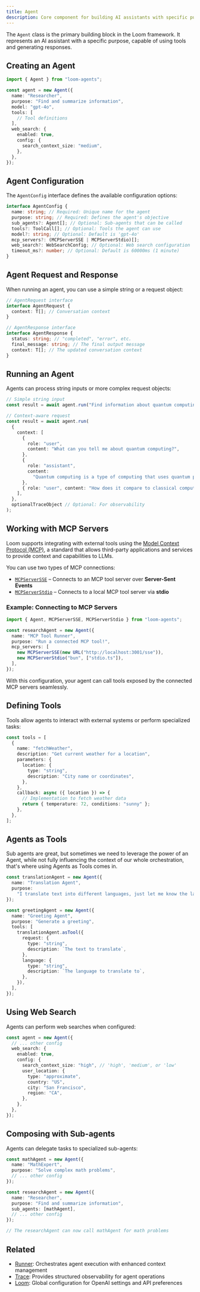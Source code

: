 ```yaml
---
title: Agent
description: Core component for building AI assistants with specific purposes and capabilities
---
```


The `Agent` class is the primary building block in the Loom framework. It represents an AI assistant with a specific purpose, capable of using tools and generating responses.

## Creating an Agent

```typescript
import { Agent } from "loom-agents";

const agent = new Agent({
  name: "Researcher",
  purpose: "Find and summarize information",
  model: "gpt-4o",
  tools: [
    // Tool definitions
  ],
  web_search: {
    enabled: true,
    config: {
      search_context_size: "medium",
    },
  },
});
```

## Agent Configuration

The `AgentConfig` interface defines the available configuration options:

```typescript
interface AgentConfig {
  name: string; // Required: Unique name for the agent
  purpose: string; // Required: Defines the agent's objective
  sub_agents?: Agent[]; // Optional: Sub-agents that can be called
  tools?: ToolCall[]; // Optional: Tools the agent can use
  model?: string; // Optional: Default is 'gpt-4o'
  mcp_servers?: (MCPServerSSE | MCPServerStdio)[];
  web_search?: WebSearchConfig; // Optional: Web search configuration
  timeout_ms?: number; // Optional: Default is 60000ms (1 minute)
}
```

## Agent Request and Response

When running an agent, you can use a simple string or a request object:

```typescript
// AgentRequest interface
interface AgentRequest {
  context: T[]; // Conversation context
}

// AgentResponse interface
interface AgentResponse {
  status: string; // "completed", "error", etc.
  final_message: string; // The final output message
  context: T[]; // The updated conversation context
}
```

## Running an Agent

Agents can process string inputs or more complex request objects:

```typescript
// Simple string input
const result = await agent.run("Find information about quantum computing");

// Context-aware request
const result = await agent.run(
  {
    context: [
      {
        role: "user",
        content: "What can you tell me about quantum computing?",
      },
      {
        role: "assistant",
        content:
          "Quantum computing is a type of computing that uses quantum phenomena...",
      },
      { role: "user", content: "How does it compare to classical computing?" },
    ],
  },
  optionalTraceObject // Optional: For observability
);
```

## Working with MCP Servers

Loom supports integrating with external tools using the [Model Context Protocol (MCP)](https://modelcontextprotocol.io/introduction), a standard that allows third-party applications and services to provide context and capabilities to LLMs.

You can use two types of MCP connections:

- [`MCPServerSSE`](../reference/mcp) – Connects to an MCP tool server over **Server-Sent Events**
- [`MCPServerStdio`](../reference/mcp) – Connects to a local MCP tool server via **stdio**

### Example: Connecting to MCP Servers

```ts
import { Agent, MCPServerSSE, MCPServerStdio } from "loom-agents";

const researchAgent = new Agent({
  name: "MCP Tool Runner",
  purpose: "Run a connected MCP tool!",
  mcp_servers: [
    new MCPServerSSE(new URL("http://localhost:3001/sse")),
    new MCPServerStdio("bun", ["stdio.ts"]),
  ],
});
```

With this configuration, your agent can call tools exposed by the connected MCP servers seamlessly.

## Defining Tools

Tools allow agents to interact with external systems or perform specialized tasks:

```typescript
const tools = [
  {
    name: "fetchWeather",
    description: "Get current weather for a location",
    parameters: {
      location: {
        type: "string",
        description: "City name or coordinates",
      },
    },
    callback: async ({ location }) => {
      // Implementation to fetch weather data
      return { temperature: 72, conditions: "sunny" };
    },
  },
];
```

## Agents as Tools

Sub agents are great, but sometimes we need to leverage the power of an Agent, while not fully influencing the context of our whole orchestration, that's where using Agents as Tools comes in. 

```typescript
const translationAgent = new Agent({
  name: "Translation Agent",
  purpose:
    "I translate text into different languages, just let me know the language you want to translate to.",
});

const greetingAgent = new Agent({
  name: "Greeting Agent",
  purpose: "Generate a greeting",
  tools: [
    translationAgent.asTool({
      request: {
        type: "string",
        description: `The text to translate`,
      },
      language: {
        type: "string",
        description: `The language to translate to`,
      },
    }),
  ],
});
```

## Using Web Search

Agents can perform web searches when configured:

```typescript
const agent = new Agent({
  // ... other config
  web_search: {
    enabled: true,
    config: {
      search_context_size: "high", // 'high', 'medium', or 'low'
      user_location: {
        type: "approximate",
        country: "US",
        city: "San Francisco",
        region: "CA",
      },
    },
  },
});
```

## Composing with Sub-agents

Agents can delegate tasks to specialized sub-agents:

```typescript
const mathAgent = new Agent({
  name: "MathExpert",
  purpose: "Solve complex math problems",
  // ... other config
});

const researchAgent = new Agent({
  name: "Researcher",
  purpose: "Find and summarize information",
  sub_agents: [mathAgent],
  // ... other config
});

// The researchAgent can now call mathAgent for math problems
```

## Related

- [Runner](/docs/reference/runner): Orchestrates agent execution with enhanced context management
- [Trace](/docs/reference/trace): Provides structured observability for agent operations
- [Loom](/docs/reference/loom): Global configuration for OpenAI settings and API preferences
